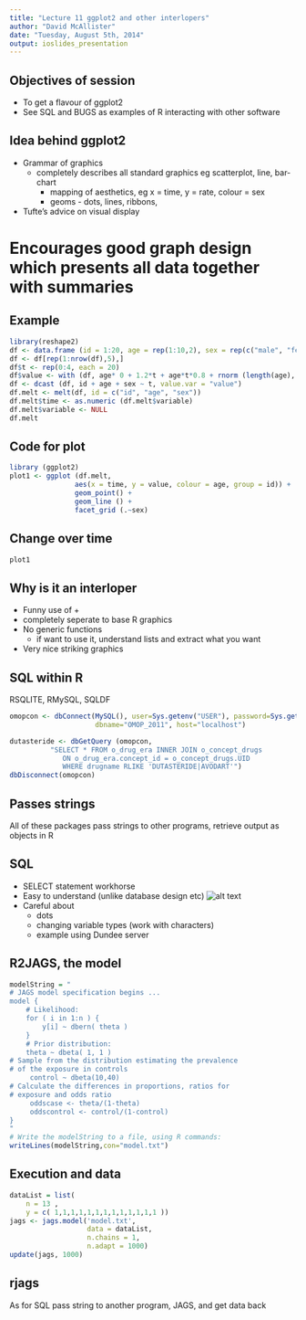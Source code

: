 ```yaml
---
title: "Lecture 11 ggplot2 and other interlopers"
author: "David McAllister"
date: "Tuesday, August 5th, 2014"
output: ioslides_presentation
---
```


## Objectives of session

* To get a flavour of ggplot2
* See SQL and BUGS as examples of R interacting with other software


## Idea behind ggplot2

- Grammar of graphics
  + completely describes all standard graphics eg scatterplot, line, bar-chart
    + mapping of aesthetics, eg x = time, y = rate, colour = sex
    + geoms - dots, lines, ribbons, 
- Tufte's advice on visual display

# Encourages good graph design which presents all data together with summaries

## Example
```r
library(reshape2)
df <- data.frame (id = 1:20, age = rep(1:10,2), sex = rep(c("male", "female"),each = 10))
df <- df[rep(1:nrow(df),5),]
df$t <- rep(0:4, each = 20)
df$value <- with (df, age* 0 + 1.2*t + age*t*0.8 + rnorm (length(age), mean = 0, sd = 2))
df <- dcast (df, id + age + sex ~ t, value.var = "value")
df.melt <- melt(df, id = c("id", "age", "sex"))
df.melt$time <- as.numeric (df.melt$variable)
df.melt$variable <- NULL
df.melt
```

## Code for plot
```r
library (ggplot2)
plot1 <- ggplot (df.melt, 
                aes(x = time, y = value, colour = age, group = id)) +
                geom_point() +
                geom_line () +
                facet_grid (.~sex) 
```

## Change over time
```r
plot1
```

## Why is it an interloper
- Funny use of +
- completely seperate to base R graphics
- No generic functions
  + if want to use it, understand lists and extract what you want
- Very nice striking graphics

## SQL within R
RSQLITE, RMySQL, SQLDF
```r
omopcon <- dbConnect(MySQL(), user=Sys.getenv("USER"), password=Sys.getenv("DBPASS"),
                     dbname="OMOP_2011", host="localhost")

dutasteride <- dbGetQuery (omopcon, 
          "SELECT * FROM o_drug_era INNER JOIN o_concept_drugs
             ON o_drug_era.concept_id = o_concept_drugs.UID
             WHERE drugname RLIKE 'DUTASTERIDE|AVODART'")
dbDisconnect(omopcon)
```

## Passes strings
All of these packages pass strings to other programs, retrieve output as objects in R

## SQL
- SELECT statement workhorse
- Easy to understand (unlike database design etc)
![alt text](figures/sams.jpg)
- Careful about
    + dots
    + changing variable types (work with characters)
    + example using Dundee server
  
## R2JAGS, the model
```r
modelString = "
# JAGS model specification begins ...
model {
    # Likelihood:
    for ( i in 1:n ) {
        y[i] ~ dbern( theta )
    }
    # Prior distribution:
    theta ~ dbeta( 1, 1 )
# Sample from the distribution estimating the prevalence 
# of the exposure in controls
     control ~ dbeta(10,40)
# Calculate the differences in proportions, ratios for 
# exposure and odds ratio
     oddscase <- theta/(1-theta)
     oddscontrol <- control/(1-control)
}
"
# Write the modelString to a file, using R commands:
writeLines(modelString,con="model.txt")
```

## Execution and data
```r
dataList = list(
    n = 13 ,
    y = c( 1,1,1,1,1,1,1,1,1,1,1,1,1 ))
jags <- jags.model('model.txt',
                   data = dataList,
                   n.chains = 1,
                   n.adapt = 1000)
update(jags, 1000)
```

## rjags
As for SQL pass string to another program, JAGS, and get data back